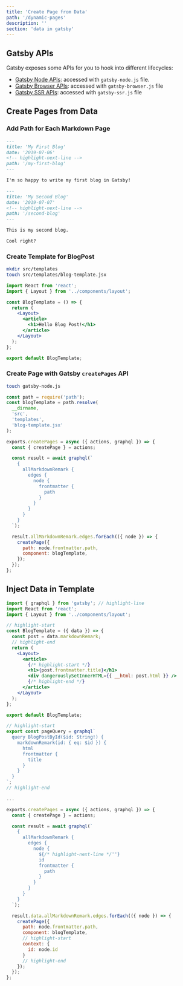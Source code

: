 ```yaml
---
title: 'Create Page from Data'
path: '/dynamic-pages'
description: ''
section: 'data in gatsby'
---
```


## Gatsby APIs

Gatsby exposes some APIs for you to hook into different lifecycles:

- [Gatsby Node APIs](https://www.gatsbyjs.org/docs/node-apis/): accessed with `gatsby-node.js` file.
- [Gatsby Browser APIs](https://www.gatsbyjs.org/docs/browser-apis/): accessed with `gatsby-browser.js` file
- [Gatsby SSR APIs](https://www.gatsbyjs.org/docs/ssr-apis/): accessed with `gatsby-ssr.js` file

## Create Pages from Data

### Add Path for Each Markdown Page

```md fileName=blogs/my-first-blog.md
---
title: 'My First Blog'
date: '2019-07-06'
<!-- highlight-next-line -->
path: '/my-first-blog'
---

I'm so happy to write my first blog in Gatsby!
```

```md fileName=blogs/second-blog.md
---
title: 'My Second Blog'
date: '2019-07-07'
<!-- highlight-next-line -->
path: '/second-blog'
---

This is my second blog.

Cool right?
```

### Create Template for BlogPost

```bash
mkdir src/templates
touch src/templates/blog-template.jsx
```

```jsx fileName=src/templates/blog-template.jsx
import React from 'react';
import { Layout } from '../components/layout';

const BlogTemplate = () => {
  return (
    <Layout>
      <article>
        <h1>Hello Blog Post!</h1>
      </article>
    </Layout>
  );
};

export default BlogTemplate;
```

### Create Page with Gatsby `createPages` API

```bash
touch gatsby-node.js
```

```javascript fileName=gatsby-node.js
const path = require('path');
const blogTemplate = path.resolve(
  __dirname,
  'src',
  'templates',
  'blog-template.jsx'
);

exports.createPages = async ({ actions, graphql }) => {
  const { createPage } = actions;

  const result = await graphql(`
    {
      allMarkdownRemark {
        edges {
          node {
            frontmatter {
              path
            }
          }
        }
      }
    }
  `);

  result.allMarkdownRemark.edges.forEach(({ node }) => {
    createPage({
      path: node.frontmatter.path,
      component: blogTemplate,
    });
  });
};
```

## Inject Data in Template

```jsx fileName=src/templates/blog-template.jsx
import { graphql } from 'gatsby'; // highlight-line
import React from 'react';
import { Layout } from '../components/layout';

// highlight-start
const BlogTemplate = ({ data }) => {
  const post = data.markdownRemark;
  // highlight-end
  return (
    <Layout>
      <article>
        {/* highlight-start */}
        <h1>{post.frontmatter.title}</h1>
        <div dangerouslySetInnerHTML={{ __html: post.html }} />
        {/* highlight-end */}
      </article>
    </Layout>
  );
};

export default BlogTemplate;

// highlight-start
export const pageQuery = graphql`
  query BlogPostById($id: String!) {
    markdownRemark(id: { eq: $id }) {
      html
      frontmatter {
        title
      }
    }
  }
`;
// highlight-end
```

```javascript fileName=gatsby-node.js
...

exports.createPages = async ({ actions, graphql }) => {
  const { createPage } = actions;

  const result = await graphql(`
    {
      allMarkdownRemark {
        edges {
          node {
            ${/* highlight-next-line */''}
            id
            frontmatter {
              path
            }
          }
        }
      }
    }
  `);

  result.data.allMarkdownRemark.edges.forEach(({ node }) => {
    createPage({
      path: node.frontmatter.path,
      component: blogTemplate,
      // highlight-start
      context: {
        id: node.id
      }
      // highlight-end
    });
  });
};
```
